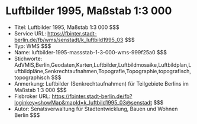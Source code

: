 # Luftbilder 1995, Maßstab 1:3 000
- Titel: Luftbilder 1995, Maßstab 1:3 000 $$$
- Service URL: https://fbinter.stadt-berlin.de/fb/wms/senstadt/k_luftbild1995_03 $$$
- Typ: WMS $$$
- Name: luftbilder-1995-massstab-1-3-000-wms-999f25a0 $$$
- Stichworte: AdVMIS,Berlin,Geodaten,Karten,Luftbilder,Luftbildmosaike,Luftbildplan,Luftbildpläne,Senkrechtaufnahmen,Topografie,Topographie,topografisch,topographisch $$$
- Anmerkung: Luftbilder (Senkrechtaufnahmen) für Teilgebiete Berlins im Maßstab  1:3 000 $$$
- Fisbroker URL: https://fbinter.stadt-berlin.de/fb?loginkey=showMap&mapId=k_luftbild1995_03@senstadt $$$
- Autor: Senatsverwaltung für Stadtentwicklung, Bauen und Wohnen Berlin $$$
